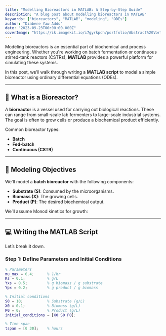 ```yaml
---
title: "Modelling Bioreactors in MATLAB: A Step-by-Step Guide"
description: "A blog post about modelling bioreactors in MATLAB"
keywords: ["bioreactors", "MATLAB", "modeling", "ODEs"]
author: "Diabene Yaw Addo"
date: "2023-09-23T00:00:00.000Z"
coverImage: "https://ik.imagekit.io/i7gyrkpch/portfolio/Abstract%20Vortex.jpeg?updatedAt=1744931600088"
---
```



Modeling bioreactors is an essential part of biochemical and process engineering. Whether you're working on batch fermentation or continuous stirred-tank reactors (CSTRs), **MATLAB** provides a powerful platform for simulating these systems.

In this post, we’ll walk through writing a **MATLAB script** to model a simple bioreactor using ordinary differential equations (ODEs).

---

## 🧪 What is a Bioreactor?

A **bioreactor** is a vessel used for carrying out biological reactions. These can range from small-scale lab fermenters to large-scale industrial systems. The goal is often to grow cells or produce a biochemical product efficiently.

Common bioreactor types:

- **Batch**
- **Fed-batch**
- **Continuous (CSTR)**

---

## 🎯 Modeling Objectives

We'll model a **batch bioreactor** with the following components:

- **Substrate (S)**: Consumed by the microorganisms.
- **Biomass (X)**: The growing cells.
- **Product (P)**: The desired biochemical output.

We’ll assume Monod kinetics for growth:


---

## 💻 Writing the MATLAB Script

Let’s break it down.

### Step 1: Define Parameters and Initial Conditions

```matlab
% Parameters
mu_max = 0.4;      % 1/hr
Ks = 0.1;          % g/L
Yxs = 0.5;         % g biomass / g substrate
Ypx = 0.2;         % g product / g biomass

% Initial conditions
S0 = 10;           % Substrate (g/L)
X0 = 0.1;          % Biomass (g/L)
P0 = 0;            % Product (g/L)
initial_conditions = [X0 S0 P0];

% Time span
tspan = [0 30];    % hours
